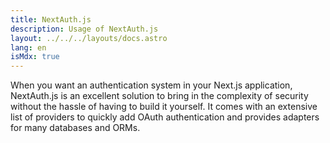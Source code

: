 ```yaml
---
title: NextAuth.js
description: Usage of NextAuth.js
layout: ../../../layouts/docs.astro
lang: en
isMdx: true
---
```



When you want an authentication system in your Next.js application, NextAuth.js is an excellent solution to bring in the complexity of security without the hassle of having to build it yourself. It comes with an extensive list of providers to quickly add OAuth authentication and provides adapters for many databases and ORMs.

<Tabs slotOne="Pages Router" slotTwo="App Router" tabName="app-router">
  <Pages slot="1" />
  <AppRouter slot="2" />
</Tabs>



